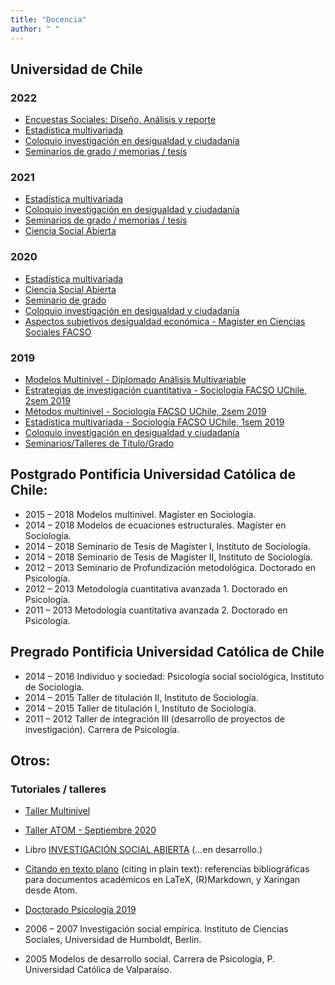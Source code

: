 ---
title: "Docencia"
author: " "
---

## Universidad de Chile

### 2022

- [Encuestas Sociales: Diseño, Análisis y reporte](https://encuestas-sociales.netlify.app/)
- [Estadística multivariada](https://multivariada.netlify.app/)
- [Coloquio investigación en desigualdad y ciudadanía](/post/coloquio/)
- [Seminarios de grado / memorias / tesis](/post/desarrollo-tesis/)


### 2021

- [Estadística multivariada](https://version2021--multivariada.netlify.app/)
- [Coloquio investigación en desigualdad y ciudadanía](/post/coloquio/)
- [Seminarios de grado / memorias / tesis](/post/desarrollo-tesis/)
- [Ciencia Social Abierta](https://cienciasocialabierta.netlify.com/)


### 2020

- [Estadística multivariada](https://version2020--multivariada.netlify.app/)
- [Ciencia Social Abierta](https://version2020--cienciasocialabierta.netlify.app/)
- [Seminario de grado](/post/desarrollo-tesis/)
- [Coloquio investigación en desigualdad y ciudadanía](/post/coloquio2020/)
- [Aspectos subjetivos desigualdad económica - Magister en Ciencias Sociales FACSO](documents/magister-facso-2020/magister_web.html)

### 2019

- [Modelos Multinivel - Diplomado Análisis Multivariable](/talleres-cursos/diplomado_multinivel/mlm-dip.html)
- [Estrategias de investigación cuantitativa - Sociología FACSO UChile, 2sem 2019](https://estrategias-ic.netlify.com/)
- [Métodos multinivel - Sociología FACSO UChile, 2sem 2019](https://multinivel.netlify.com/)
- [Estadística multivariada - Sociología FACSO UChile, 1sem 2019](https://juancarloscastillo.github.io/metsoc-facsouchile/index.html)
- [Coloquio investigación en desigualdad y ciudadanía](cursos/coloquio2019/index.html)
- [Seminarios/Talleres  de Título/Grado](seminarios-talleres.html)

## Postgrado Pontificia Universidad Católica de Chile:

- 2015 – 2018        Modelos multinivel. Magíster en Sociología.
-  2014 – 2018           Modelos de ecuaciones estructurales. Magíster en Sociología.
-  2014 – 2018    Seminario de Tesis de Magíster I, Instituto de Sociología.
-  2014 – 2018    Seminario de Tesis de Magíster II, Instituto de Sociología.
-  2012 – 2013   Seminario de Profundización metodológica. Doctorado en Psicología.
-  2012 – 2013   Metodología cuantitativa avanzada 1. Doctorado en Psicología.
-  2011 – 2013   Metodología cuantitativa avanzada 2. Doctorado en Psicología.

## Pregrado Pontificia Universidad Católica de Chile

-  2014 – 2016 Individuo y sociedad: Psicología social sociológica, Instituto de Sociología.
-  2014 – 2015  Taller de titulación II, Instituto de Sociología.
-  2014 – 2015  Taller de titulación I, Instituto de Sociología.
-  2011 – 2012  Taller de integración III (desarrollo de proyectos de investigación). Carrera de Psicología.


## Otros:

### Tutoriales / talleres

- [Taller Multinivel](talleres-cursos/multinivel_taller/taller_multinivel.html)

- [Taller ATOM  - Septiembre 2020](talleres-cursos/tallerATOM/atom_web.html)

- Libro [INVESTIGACIÓN SOCIAL ABIERTA](https://juancarloscastillo.github.io/in-socabi/) (...en desarrollo.)

- [Citando en texto plano](citando-plano.html) (citing in plain text): referencias bibliográficas para documentos académicos en LaTeX, (R)Markdown, y Xaringan desde Atom.
<br/>

- [Doctorado Psicología 2019](documents/doctorado-psicologia/doc-psic.html)

-  2006   –   2007   Investigación     social   empírica.   Instituto   de   Ciencias   Sociales,   Universidad   de Humboldt, Berlin.

-  2005 Modelos de desarrollo social. Carrera de Psicología, P. Universidad Católica de Valparaíso.

<br/>

<br/>
